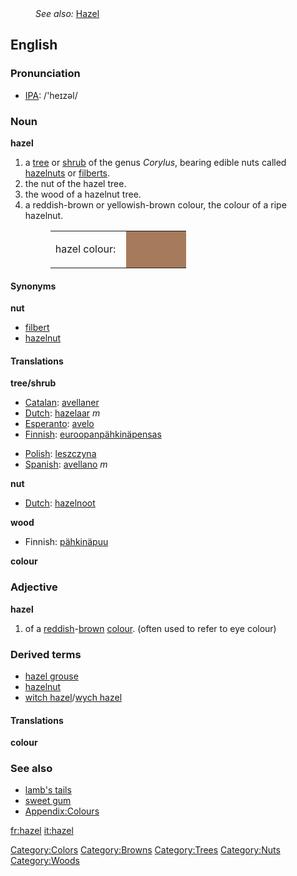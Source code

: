 :''See also:'' [[Hazel]]
{{Wikipedia}}
==English==

=== Pronunciation ===
*[[w:IPA|IPA]]: /'heɪzəl/

===Noun===
'''hazel'''
#a [[tree]] or [[shrub]] of the genus ''Corylus'', bearing edible nuts called [[hazelnut]]s or [[filbert]]s.
#the nut of the hazel tree.
#the wood of a hazelnut tree.
#a reddish-brown or yellowish-brown colour, the colour of a ripe hazelnut.
#:<table><tr><td>hazel colour: &nbsp;</td><td bgcolor="#A67B5B" width="80">&nbsp; </td></tr></table>

====Synonyms====
'''nut'''
*[[filbert]]
*[[hazelnut]]

====Translations====
'''tree/shrub'''
{{top}}
*[[Catalan]]: [[avellaner]] 
*[[Dutch]]: [[hazelaar]] ''m''
*[[Esperanto]]: [[avelo]] 
*[[Finnish]]: [[euroopanpähkinäpensas]]
{{mid}}
*[[Polish]]: [[leszczyna]] 
*[[Spanish]]: [[avellano]] ''m'' 
{{bottom}}

'''nut'''
{{top}}
*[[Dutch]]: [[hazelnoot]]
{{mid}}
{{bottom}}

'''wood'''
{{top}}
*Finnish: [[pähkinäpuu]]
{{mid}}
{{bottom}}

'''colour'''
{{top}}
{{mid}}
{{bottom}}

===Adjective===
'''hazel'''
#of a [[red]]dish-[[brown]] [[colour]]. (often used to refer to eye colour)

===Derived terms===
*[[hazel grouse]]
*[[hazelnut]]
*[[witch hazel]]/[[wych hazel]]

====Translations====
'''colour'''
{{top}}
{{mid}}
{{bottom}}

===See also===
*[[lamb's tails]]
*[[sweet gum]]
*[[Wiktionary_Appendix:Colours|Appendix:Colours]]

[[Category:Colors]]
[[Category:Browns]]
[[Category:Trees]]
[[Category:Nuts]]
[[Category:Woods]]
[[fr:hazel]]
[[it:hazel]]